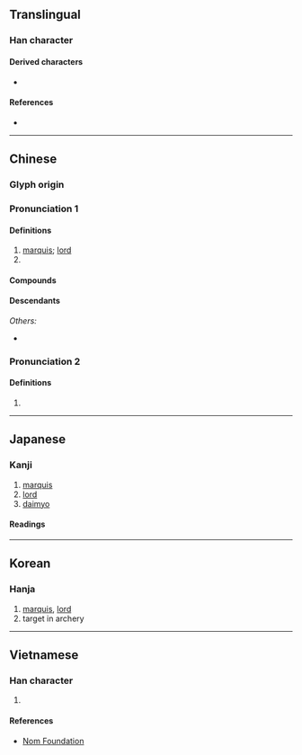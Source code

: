{{also|候|矦}}
{{character info/new}}
==Translingual==

===Han character===
{{Han char|rn=9|rad=人|as=07|sn=9|four=27234|canj=ONMK|ids=⿰亻⿱ユ矢}}

====Derived characters====
* {{l|mul|[[喉]], [[猴]], [[堠]], [[帿]], [[瘊]], [[睺]], [[篌]], [[糇]], [[緱]]/[[缑]], [[葔]], [[鍭]]/[[𬭤]], [[餱]]/[[𫗯]], [[鄇]], [[㢿]], [[㬋]], [[㮢]], [[䂉]], [[䗔]], [[䙈]], [[䞀]]/[[𬥽]], [[䫛]], [[翭]], [[鯸]], [[䳧]]/[[𪃶]]/[[𫛺]], [[𠋫]], [[𡗁]], [[𡟑]], [[𡹵]], [[𪹍]], [[𢜵]], [[𢰡]], [[𣣠]], [[𤧝]], [[𤬈]], [[𥀃]], [[𦑤]], [[𦞈]], [[𧇹]], [[𧩨]], [[𧯁]], [[𨂸]], [[𩃺]], [[𩋴]], [[𩘋]], [[𩩵]], [[𪈱]], [[𪑻]]}}

====References====
* {{Han ref|kx=0103.070|dkj=00633|dj=0218.200|hdz=10167.010|uh=4FAF|ud=20399|bh=AB4A|bd=43850}}

----

==Chinese==
{{zh-forms|alt=矦:ancient form,𥎦:ancient form,𬾗:historical variant,𬾃:historical variant}}
{{zh-wp|zh:侯姓|en:Hou (surname)}}

===Glyph origin===
{{Han etym}}

===Pronunciation 1===
{{zh-pron
|m=hóu
|m-s=
|c=hau4
|c-t=
|g=
|h=pfs=
|j=
|md=
|mn=qz:hiô/tw,xm,zz:hô͘/qz,xm,zz:kâu/tw:hâu
|mn_note=hiô/hô͘ - literary; kâu/hâu - vernacular
|mn-t=hou5/gao5
|mn-t_note=gao5 - surname
|w=
|x=
|mc=y
|oc=y
|cat=n,pn
}}

====Definitions====
{{zh-hanzi}}

# [[marquis]]; [[lord]]
# {{surname|lang=zh}}

====Compounds====
{{zh-der|侯爵|諸侯|王侯|侯白|列侯|侯門|宜侯夨簋|侯生|徹侯|三侯之章|五侯鯖|封侯賜爵|侯服|彭侯|侯伯|侯門如海|侯王|侯萬戶|射侯|封侯拜相|封侯|富比王侯|侯馬盟書|即墨侯|封侯萬里|侯甸|夏侯|君侯|名號侯|博望侯|侯服玉食|侯景之亂|摩侯羅|拜相封侯|萬里侯|留侯論|拜將封侯|漢壽亭侯|萬里封侯|萬戶侯|百里侯|故侯瓜|淮陰侯|留侯|王侯將相|敝屣王侯|故侯|蔡侯紙|隨侯之珠|隋侯明月|覓封侯|褒成侯|鄉侯|談笑封侯|蕃侯|雍齒封侯|隋侯之珠|陽侯|粉侯|關內侯|郡侯|縣侯|魏文侯|邑侯|陽侯之患|侯營}}

====Descendants====
{{CJKV||こう|jt=marquess|후|kt=marquess|hầu|vt=marquess}}
''Others:''
* {{desc|bor=y|mnc|ᡥᡝᠣ}}

===Pronunciation 2===
{{zh-pron
|m=hòu
|dial=n
|cat=pn
}}

====Definitions====
{{zh-hanzi}}

# {{zh-only|閩侯}}

----

==Japanese==

===Kanji===
{{ja-kanji|grade=c|rs=人07}}

# [[marquis]]
# [[lord]]
# [[daimyo]]

====Readings====
{{ja-readings
|goon=ぐ
|kanon=こう
|kun=まと-, きみ-
}}

----

==Korean==

===Hanja===
{{ko-hanja|hangeul=[[후]], [[혜]]|eumhun=제후, 어조사 혜|rv=hu, hye|mr=hu, hye|y=hwu, hyey}}

# [[marquis]], [[lord]]
# target in archery

----

==Vietnamese==

===Han character===
{{vi-hantu|[[hậu]], [[hầu]]|rs=人07}}

# {{defn|lang=vi|sort=人07}}

====References====
* [http://nomfoundation.org/common/nom_details.php?codepoint=4faf Nom Foundation]